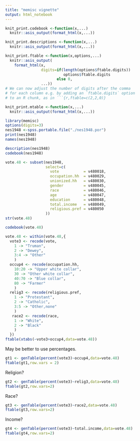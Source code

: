 ```yaml
---
title: "memisc vignette"
output: html_notebook
---
```

```r
knit_print.codebook <-function(x,...) 
  knitr::asis_output(format_html(x,...))

knit_print.descriptions <-function(x,...) 
  knitr::asis_output(format_html(x,...))

knit_print.ftable <-function(x,options,...)
  knitr::asis_output(
    format_html(x,
                digits=if(length(options$ftable.digits))
                          options$ftable.digits
                       else 0,
                ...))
# We can now adjust the number of digits after the comma
# for each column e.g. by adding an `ftable.digits` option
# to an R chunk, as in ```{r,ftable=c(2,2,0)}

knit_print.mtable <-function(x,...)
  knitr::asis_output(format_html(x,...))

```
```r
library(memisc)
options(digits=3)
nes1948 <-spss.portable.file("./nes1948.por")
print(nes1948)
names(nes1948)
```
```r
description(nes1948)
codebook(nes1948)
```
```r
vote.48 <- subset(nes1948,
                  select=c(
                    vote           = v480018,
                    occupation.hh  = v480029,
                    unionized.hh   = v480030,
                    gender         = v480045,
                    race           = v480046,
                    age            = v480047,
                    education      = v480048,
                    total.income   = v480049,
                    religious.pref = v480050
                  ))
str(vote.48)
```
```r
codebook(vote.48)
```
```r
vote.48 <- within(vote.48,{
  vote3 <- recode(vote,
    1 -> "Truman",
    2 -> "Dewey",
    3:4 -> "Other"
    )
  occup4 <- recode(occupation.hh,
    10:20 -> "Upper white collar",
    30 -> "Other white collar",
    40:70 -> "Blue collar",
    80 -> "Farmer"
    )
  relig3 <- recode(religious.pref,
    1 -> "Protestant",
    2 -> "Catholic",
    3:5 -> "Other,none"
    )
   race2 <- recode(race,
    1 -> "White",
    2 -> "Black"
    )
  })
ftable(xtabs(~vote3+occup4,data=vote.48))
```
May be better to use percentages.
```r
gt1 <- genTable(percent(vote3)~occup4,data=vote.48)
ftable(gt1,row.vars = 2)
```

Religion?
```r
gt2 <- genTable(percent(vote3)~relig3,data=vote.48)
ftable(gt2,row.vars=2)
```

Race?
```r
gt3 <- genTable(percent(vote3)~race2,data=vote.48)
ftable(gt3,row.vars=2)
```
Income?

```r
gt4 <- genTable(percent(vote3)~total.income,data=vote.48)
ftable(gt4,row.vars=2)
```

